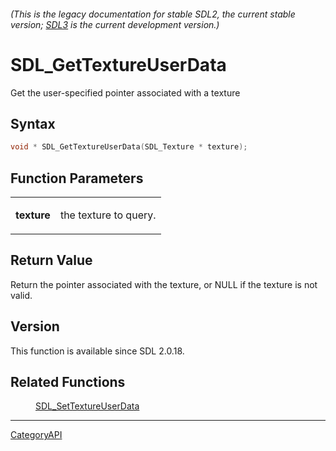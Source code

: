 ====== (This is the legacy documentation for stable SDL2, the current stable version; [https://wiki.libsdl.org/SDL3/ SDL3] is the current development version.) ======
= SDL_GetTextureUserData =

Get the user-specified pointer associated with a texture 

== Syntax ==

<syntaxhighlight lang='c'>
void * SDL_GetTextureUserData(SDL_Texture * texture);
</syntaxhighlight>

== Function Parameters ==

{|
|'''texture'''
|the texture to query.
|}

== Return Value ==

Return the pointer associated with the texture, or NULL if the texture is
not valid.

== Version ==

This function is available since SDL 2.0.18.

== Related Functions ==

:[[SDL_SetTextureUserData]]

----
[[CategoryAPI]]


